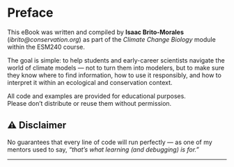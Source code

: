 # Preface {.unnumbered}

This eBook was written and compiled by **Isaac Brito-Morales** (*ibrito\@conservation.org*) as part of the *Climate Change Biology* module within the ESM240 course.

The goal is simple: to help students and early-career scientists navigate the world of climate models — not to turn them into modelers, but to make sure they know where to find information, how to use it responsibly, and how to interpret it within an ecological and conservation context.

All code and examples are provided for educational purposes.\
Please don’t distribute or reuse them without permission.

::: {.callout-caution collapse="false"}
## ⚠ Disclaimer

No guarantees that every line of code will run perfectly — as one of my mentors used to say, *“that’s what learning (and debugging) is for.”*
:::

------------------------------------------------------------------------